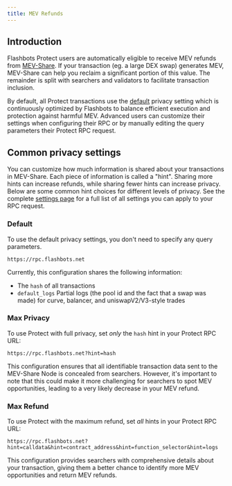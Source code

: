 ```yaml
---
title: MEV Refunds
---
```



## Introduction

Flashbots Protect users are automatically eligible to receive MEV refunds from [MEV-Share](/flashbots-mev-share/introduction). If your transaction (eg. a large DEX swap) generates MEV, MEV-Share can help you reclaim a significant portion of this value. The remainder is split with searchers and validators to facilitate transaction inclusion.

By default, all Protect transactions use the [default](/flashbots-protect/settings-guide#default) privacy setting which is continuously optimized by Flashbots to balance efficient execution and protection against harmful MEV. Advanced users can customize their settings when configuring their RPC or by manually editing the query parameters their Protect RPC request.

<ProtectButton />

## Common privacy settings

You can customize how much information is shared about your transactions in MEV-Share. Each piece of information is called a "hint". Sharing more hints can increase refunds, while sharing fewer hints can increase privacy. Below are some common hint choices for different levels of privacy. See the complete [settings page](/flsahbots-protect/settings-guide) for a full list of all settings you can apply to your RPC request.

### Default

To use the default privacy settings, you don't need to specify any query parameters.

```url
https://rpc.flashbots.net
```

Currently, this configuration shares the following information:

- The `hash` of all transactions
- `default_logs` Partial logs (the pool id and the fact that a swap was made) for curve, balancer, and uniswapV2/V3-style trades

### Max Privacy

To use Protect with full privacy, set _only_ the `hash` hint in your Protect RPC URL:

```url
https://rpc.flashbots.net?hint=hash
```

This configuration ensures that all identifiable transaction data sent to the MEV-Share Node is concealed from searchers. However, it's important to note that this could make it more challenging for searchers to spot MEV opportunities, leading to a very likely decrease in your MEV refund.

### Max Refund

To use Protect with the maximum refund, set _all_ hints in your Protect RPC URL:

```url
https://rpc.flashbots.net?hint=calldata&hint=contract_address&hint=function_selector&hint=logs
```

This configuration provides searchers with comprehensive details about your transaction, giving them a better chance to identify more MEV opportunities and return MEV refunds.
